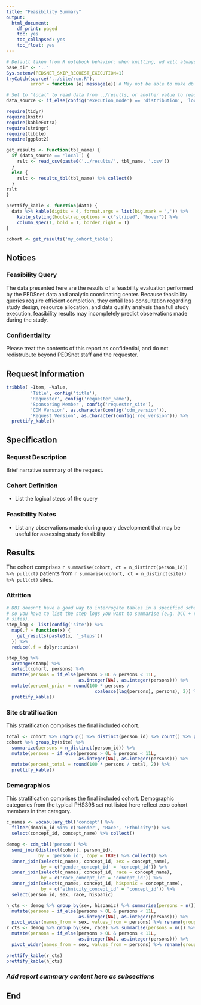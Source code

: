 ```yaml
---
title: "Feasibility Summary"
output:
  html_document:
    df_print: paged
    toc: yes
    toc_collapsed: yes
    toc_float: yes
---
```


```r
# Default taken from R notebook behavior: when knitting, wd will always be location of notebook
base_dir <- '..'
Sys.setenv(PEDSNET_SKIP_REQUEST_EXECUTION=1)
tryCatch(source('../site/run.R'),
         error = function (e) message(e)) # May not be able to make db connection

# Set to "local" to read data from ../results, or another value to read from db
data_source <- if_else(config('execution_mode') == 'distribution', 'local', 'not_local')

require(tidyr)
require(knitr)
require(kableExtra)
require(stringr)
require(tibble)
require(ggplot2)

get_results <- function(tbl_name) {
  if (data_source == 'local') {
    rslt <- read_csv(paste0('../results/', tbl_name, '.csv'))
  }
  else {
    rslt <- results_tbl(tbl_name) %>% collect()
  }
rslt
}

prettify_kable <- function(data) {
  data %>% kable(digits = 4, format.args = list(big.mark = ',')) %>%
    kable_styling(bootstrap_options = c("striped", "hover")) %>%
    column_spec(1, bold = T, border_right = T)
}

cohort <- get_results('my_cohort_table')
```

## Notices

### Feasibility Query

The data presented here are the results of a feasbility evaluation performed by
the PEDSnet data and analytic coordinating center.  Because feasibility queries
require efficient completion, they entail less consultation regarding study
design, resource allocation, and data quality analysis than full study
execution, feasibility results may incompletely predict observations made
during the study.

### Confidentiality

Please treat the contents of this report as confidential, and do not
redistrubute beyond PEDSnet staff and the requester.

## Request Information

```r
tribble( ~Item, ~Value,
         'Title', config('title'),
         'Requester', config('requester_name'),
         'Sponsoring Member', config('requester_site'),
         'CDM Version', as.character(config('cdm_version')),
         'Request Version', as.character(config('req_version'))) %>%
  prettify_kable()

```

## Specification

### Request Description

Brief narrative summary of the request.

### Cohort Definition

* List the logical steps of the query

### Feasibility Notes

* List any observations made during query development that may be useful for
  assessing study feasibility

## Results

The cohort comprises `r summarise(cohort, ct = n_distinct(person_id)) %>% pull(ct)`
patients from `r summarise(cohort, ct = n_distinct(site)) %>% pull(ct)` sites.

### Attrition

```r
# DBI doesn't have a good way to interrogate tables in a specified schema,
# so you have to list the step logs you want to summarise (e.g. DCC + remote
# sites).
step_log <- list(config('site')) %>%
  map(.f = function(x) {
    get_results(paste0(x, '_steps'))
  }) %>%
  reduce(.f = dplyr::union)

step_log %>%
  arrange(stamp) %>%
  select(cohort, persons) %>%
  mutate(persons = if_else(persons > 0L & persons < 11L,
                           as.integer(NA), as.integer(persons))) %>%
  mutate(percent_prior = round(100 * persons /
                                 coalesce(lag(persons), persons), 2)) %>%
  prettify_kable()
```

### Site stratification

This stratification comprises the final included cohort.

```r
total <- cohort %>% ungroup() %>% distinct(person_id) %>% count() %>% pull(n)
cohort %>% group_by(site) %>%
  summarize(persons = n_distinct(person_id)) %>%
  mutate(persons = if_else(persons > 0L & persons < 11L,
                           as.integer(NA), as.integer(persons))) %>%
  mutate(percent_total = round(100 * persons / total, 2)) %>%
  prettify_kable()
```

### Demographics

This stratification comprises the final included cohort. Demographic
categories from the typical PHS398 set not listed here reflect zero
cohort members in that category.

```r
c_names <- vocabulary_tbl('concept') %>%
  filter(domain_id %in% c('Gender', 'Race', 'Ethnicity')) %>%
  select(concept_id, concept_name) %>% collect()

demog <- cdm_tbl('person') %>%
  semi_join(distinct(cohort, person_id),
            by = 'person_id', copy = TRUE) %>% collect() %>%
  inner_join(select(c_names, concept_id, sex = concept_name),
             by = c('gender_concept_id' = 'concept_id')) %>%
  inner_join(select(c_names, concept_id, race = concept_name),
             by = c('race_concept_id' = 'concept_id')) %>%
  inner_join(select(c_names, concept_id, hispanic = concept_name),
             by = c('ethnicity_concept_id' = 'concept_id')) %>%
  select(person_id, sex, race, hispanic)

h_cts <- demog %>% group_by(sex, hispanic) %>% summarise(persons = n()) %>%
  mutate(persons = if_else(persons > 0L & persons < 11L,
                           as.integer(NA), as.integer(persons))) %>%
  pivot_wider(names_from = sex, values_from = persons) %>% rename(group = hispanic)
r_cts <- demog %>% group_by(sex, race) %>% summarise(persons = n()) %>%
  mutate(persons = if_else(persons > 0L & persons < 11L,
                           as.integer(NA), as.integer(persons))) %>%
  pivot_wider(names_from = sex, values_from = persons) %>% rename(group = race)

prettify_kable(r_cts)
prettify_kable(h_cts)

```

### _Add report summary content here as subsections_

## End
